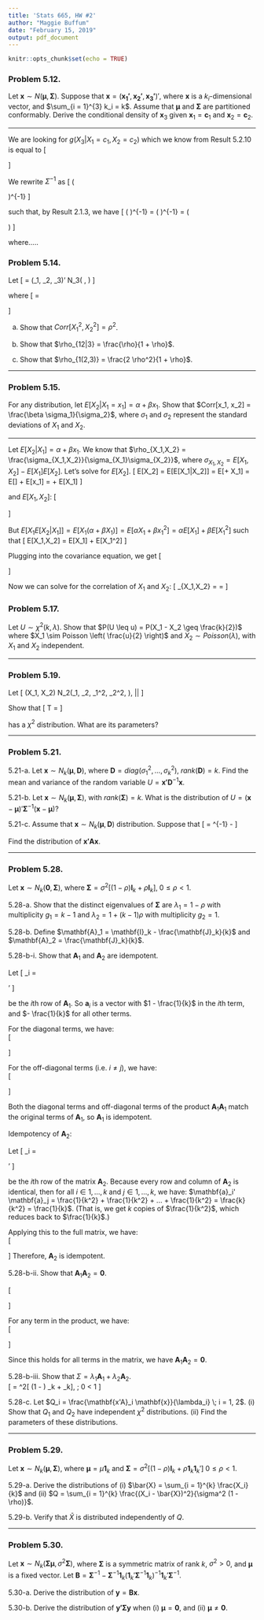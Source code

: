 ```yaml
---
title: 'Stats 665, HW #2'
author: "Maggie Buffum"
date: "February 15, 2019"
output: pdf_document
---
```


```r
knitr::opts_chunk$set(echo = TRUE)
```

### Problem 5.12.
Let $\mathbf{x} \sim N(\mathbf{\mu}, \mathbf{\Sigma})$.  Suppose that $\mathbf{x} = (\mathbf{x_1'}, \mathbf{x_2'}, \mathbf{x_3'})'$, where $\mathbf{x}$ is a $k_i$-dimensional vector, and $\sum_{i = 1}^{3} k_i = k$.  Assume that $\mathbf{\mu}$ and $\mathbf{\Sigma}$ are partitioned conformably.  Derive the conditional density of $\mathbf{x}_3$ given $\mathbf{x}_1 = \mathbf{c}_1$ and $\mathbf{x}_2 = \mathbf{c}_2$.  
  
-------
  
We are looking for $g(X_3|X_1 = c_1,X_2 = c_2)$ which we know from Result 5.2.10 is equal to
\[
\begin{aligned}
g(X_3|X_1 = c_1,X_2 = c_2) &= \frac{f_{1,2,3}(c_1,c_2,X_3)}{f_{1,2}(c_1,c_2)}\\
&=\frac{(2\pi)^{-k/2}
|\Sigma|^{-1/2}\exp\bigg\{-\frac{1}{2}
\begin{bmatrix}
c_1 - \mu_1\\
c_2 - \mu_2\\
x_3 - \mu_3
\end{bmatrix}'
\Sigma^{-1}
\begin{bmatrix}
c_1 - \mu_1\\
c_2 - \mu_2\\
x_3 - \mu_3
\end{bmatrix}
\bigg\}}{(2\pi)^{-(k-k_3)/2}
\begin{bmatrix}
\Sigma_{11} & \Sigma_{12}\\
\Sigma_{21} & \Sigma_{22}
\end{bmatrix}^{-1/2}\exp\bigg\{-\frac{1}{2}
\begin{bmatrix}
c_1 - \mu_1\\
c_2 - \mu_2
\end{bmatrix}'
\begin{bmatrix}
\Sigma_{11} & \Sigma_{12}\\
\Sigma_{21} & \Sigma_{22}
\end{bmatrix}
\begin{bmatrix}
c_1 - \mu_1\\
c_2 - \mu_2
\end{bmatrix}
\bigg\}}\\
&=\frac{(2\pi)^{-k_3/2}
|\Sigma|^{-1/2}\exp\bigg\{-\frac{1}{2}
\begin{bmatrix}
c_1 - \mu_1\\
c_2 - \mu_2\\
x_3 - \mu_3
\end{bmatrix}'
\Sigma^{-1}
\begin{bmatrix}
c_1 - \mu_1\\
c_2 - \mu_2\\
x_3 - \mu_3
\end{bmatrix}
\bigg\}}{
\begin{bmatrix}
\Sigma_{11} & \Sigma_{12}\\
\Sigma_{21} & \Sigma_{22}
\end{bmatrix}^{-1/2}\exp\bigg\{-\frac{1}{2}
\begin{bmatrix}
c_1 - \mu_1\\
c_2 - \mu_2
\end{bmatrix}'
\begin{bmatrix}
\Sigma_{11} & \Sigma_{12}\\
\Sigma_{21} & \Sigma_{22}
\end{bmatrix}
\begin{bmatrix}
c_1 - \mu_1\\
c_2 - \mu_2
\end{bmatrix}
\bigg\}}\\
\end{aligned}
\]
  
We rewrite $\Sigma^{-1}$ as
\[
\left(
\begin{array}{cc|c}
\Sigma_{11} & \Sigma_{12} & \Sigma_{13}\\
\Sigma_{21} & \Sigma_{22} & \Sigma_{23}\\
\hline
\Sigma_{31} & \Sigma_{32} & \Sigma_{33}
\end{array}\right)^{-1}
\]
  
such that, by Result 2.1.3, we have
\[
\left(
\begin{array}{cc|c}
\Sigma_{11} & \Sigma_{12} & \Sigma_{13}\\
\Sigma_{21} & \Sigma_{22} & \Sigma_{23}\\
\hline
\Sigma_{31} & \Sigma_{32} & \Sigma_{33}
\end{array}\right)^{-1} =
\left(
\begin{array}{}
M_{11} & M_{12}\\
M_{21} & M_{22}
\end{array}
\right)^{-1} =
\left(
\begin{array}{}
\Sigma_{11.2}^{-1} & -\Sigma_{11.2}^{-1}\Sigma_{12}\Sigma_{22}^{-1}\\
-\Sigma_{22}^{-1}\Sigma_{21}\Sigma_{11.2}^{-1} & \Sigma_{22.1}^{-1}
\end{array}
\right)
\]
  
where.....
  
### Problem 5.14.  
Let
\[
\mathbf{x} = (\mathbf{X}_1, \mathbf{X}_2, \mathbf{X}_3)' \sim N_3( \mathbf{0}, \mathbf{\Sigma})
\]
  
where
\[
\mathbf{\Sigma} = \begin{bmatrix} 1 & \rho & \rho  \\ \rho & 1 & \rho  \\ \rho & \rho & 1 \end{bmatrix}
\]
  
(a) Show that $Corr[X_1^2, X_2^2] = \rho^2$.
  
(b) Show that $\rho_{12|3} = \frac{\rho}{1 + \rho}$.
  
(c) Show that $\rho_{1(2,3)} = \frac{2 \rho^2}{1 + \rho}$.
  
-------
  
### Problem 5.15.
For any distribution, let $E[X_2 | X_1 = x_1] = \alpha + \beta x_1$.  Show that $Corr[x_1, x_2] = \frac{\beta \sigma_1}{\sigma_2}$, where $\sigma_1$ and $\sigma_2$ represent the standard deviations of $X_1$ and $X_2$.  
  
-------
  
Let $E[X_2|X_1] = \alpha + \beta x_1$. We know that $\rho_{X_1,X_2} = \frac{\sigma_{X_1,X_2}}{\sigma_{X_1}\sigma_{X_2}}$, where $\sigma_{X_1,X_2} = E[X_1,X_2] - E[X_1]E[X_2]$. Let's solve for $E[X_2]$.
\[
E[X_2] = E[E[X_1|X_2]] = E[\alpha + \beta X_1] = E[\alpha] + E[\beta x_1] = \alpha + \beta E[X_1]
\]
  
and $E[X_1,X_2]$:
\[
\begin{aligned}
E[X_1,X_2] &= \int\int x_1 x_2 f(x_1,x_2)dx_2 dx_1\\
&= \int\int x_1 x_2 f(x_1|x_2)f(x_1)dx_2 dx_1\\
&= \int x_1f(x_1)\bigg[\int x_2 f(x_1|x_2)dx_2\bigg]dx_1\\
&= \int x_1f(x_1)E[X_2|X_1]dx_1\\
&= E[X_1 E[X_2|X_1]]
\end{aligned}
\]
  
But $E[X_1 E[X_2|X_1]] = E[X_1 (\alpha + \beta X_1)] = E[\alpha X_1 + \beta x_1^2]=\alpha E[X_1] + \beta E[X_1^2]$ such that
\[
E[X_1,X_2] = \alpha E[X_1] + \beta E[X_1^2]
\]
  
Plugging into the covariance equation, we get
\[
\begin{aligned}
\sigma_{X_1,X_2} &= E[X_1X_2] - E[X_1]E[X_2]\\
&= \alpha E[X_1] + \beta E[X_1^2] - E[X_1](\alpha + \beta E[X_1])\\
&= \alpha E[X_1] + \beta E[X_1^2] - \alpha E[X_1]- \beta (E[X_1])^2\\
&= \beta (E[X_1^2] - E[X_1])^2\\
&= \beta \sigma_{X_1}^2\\
\end{aligned}
\]
  
Now we can solve for the correlation of $X_1$ and $X_2$:
\[
\rho_{X_1,X_2} = \frac{\beta \sigma_{X_1}^2}{\sigma_{X_1}\sigma_{X_2}} = \frac{\beta \sigma_{X_1}}{\sigma_{X_2}}
\]
  
### Problem 5.17.
Let $U \sim \chi^2(k, \lambda)$.  Show that $P(U \leq u) = P(X_1 - X_2 \geq \frac{k}{2})$ where $X_1 \sim Poisson \left( \frac{u}{2} \right)$ and $X_2 \sim Poisson(\lambda)$, with $X_1$ and $X_2$ independent.  
  
-------
  
### Problem 5.19.
Let 
\[
(X_1, X_2) \sim N_2(\mu_1, \mu_2, \sigma_1^2, \sigma_2^2, \rho), |\rho| \neq 1
\]

Show that 
\[
T = \frac{1}{1 - \rho^2} \left[ \left( \frac{X_1 - \mu_1}{\sigma_1} \right)^2 - 2 \rho \left( \frac{X_1 - \mu_1}{\sigma_1} \right) \left( \frac{X_2 - \mu_2}{\sigma_2} \right) + \left( \frac{X_2 - \mu_2}{\sigma_2} \right)^2 \right]
\]
  
has a $\chi^2$ distribution.  What are its parameters?  
  
-------
  
### Problem 5.21.  
  
5.21-a.  Let $\mathbf{x} \sim N_k(\mathbf{\mu}, \mathbf{D})$, where $\mathbf{D} = diag(\sigma_1^2, ..., \sigma_k^2), \; rank(\mathbf{D}) = k$.  Find the mean and variance of the random variable $U = \mathbf{x' D}^{-1}\mathbf{x}$.  
  
5.21-b.  Let $\mathbf{x} \sim N_k(\mathbf{\mu}, \mathbf{\Sigma})$, with $rank(\mathbf{\Sigma}) = k$.  What is the distribution of $U = (\mathbf{x} - \mathbf{\mu})' \mathbf{\Sigma}^{-1} (\mathbf{x} - \mathbf{\mu})$?  
  
5.21-c.  Assume that $\mathbf{x} \sim N_k(\mathbf{\mu}, \mathbf{D})$ distribution.  Suppose that 
\[
\mathbf{A} = \mathbf{D}^{-1} - \frac{ \mathbf{D^{-1} 11' D^{-1}} }{\mathbf{1' D^{-1} 1}}
\]
  
Find the distribution of $\mathbf{x' A x}$.  
  
-------
  
### Problem 5.28.
Let $\mathbf{x} \sim N_k(\mathbf{0}, \mathbf{\Sigma})$, where $\mathbf{\Sigma} = \sigma^2[ (1 - \rho) \mathbf{I}_k + \rho \mathbf{I}_k], \; 0 \leq \rho < 1$.
  
5.28-a.  Show that the distinct eigenvalues of $\mathbf{\Sigma}$ are $\lambda_1 = 1 - \rho$ with multiplicity $g_1 = k - 1$ and $\lambda_2 = 1 + (k - 1) \rho$ with multiplicity $g_2 = 1$.
  
5.28-b.  Define $\mathbf{A}_1 = \mathbf{I}_k - \frac{\mathbf{J}_k}{k}$ and $\mathbf{A}_2 = \frac{\mathbf{J}_k}{k}$.
  
5.28-b-i.  Show that $\mathbf{A}_1$ and $\mathbf{A}_2$ are idempotent.
  
Let
\[
\mathbf{a}_i = \begin{bmatrix}
- \frac{1}{k} & - \frac{1}{k} & ... & - \frac{1}{k} & 1 - \frac{1}{k} & - \frac{1}{k} & ... & - \frac{1}{k}
\end{bmatrix}'
\]
  
be the $i$th row of $\mathbf{A}_1$.  So $\mathbf{a}_i$ is a vector with $1 - \frac{1}{k}$ in the $i$th term, and $- \frac{1}{k}$ for all other terms.  
  
For the diagonal terms, we have:  
\[
\begin{aligned}
\mathbf{a}_i' \mathbf{a}_i &= \left( 1 - \frac{1}{k} \right)^2 + \frac{1}{k^2} + ... + \frac{1}{k^2}\\
&= \left( 1 - \frac{1}{k} \right)^2 + \frac{k - 1}{k^2}\\
&= 1 - \frac{2}{k} + \frac{1}{k^2} + \frac{k - 1}{k^2}\\
&= 1 - \frac{2}{k} + \frac{k}{k^2}\\
&= 1 - \frac{2}{k} + \frac{1}{k}\\
&= 1 - \frac{1}{k}
\end{aligned}
\]
  
For the off-diagonal terms (i.e. $i \neq j$), we have:  
\[
\begin{aligned}
\mathbf{a}_i' \mathbf{a}_j &= - \frac{1}{k} \left( 1 - \frac{1}{k} \right) - \frac{1}{k} \left( 1 - \frac{1}{k} \right) + \frac{1}{k^2} + ... + \frac{1}{k^2}\\
&= \left( - \frac{1}{k} + \frac{1}{k^2} \right) + \left( - \frac{1}{k} + \frac{1}{k^2} \right) + \frac{k - 2}{k^2}\\
&= - \frac{2}{k} + \frac{k}{k^2}\\
&= - \frac{2}{k} + \frac{1}{k}\\
&= - \frac{1}{k}
\end{aligned}
\]
  
Both the diagonal terms and off-diagonal terms of the product $\mathbf{A}_1 \mathbf{A}_1$ match the original terms of $\mathbf{A}_1$, so $\mathbf{A}_1$ is idempotent.  


Idempotency of $\mathbf{A}_2$:
  
Let
\[
\mathbf{a}_i = \begin{bmatrix}
\frac{1}{k} & \frac{1}{k} & ... & \frac{1}{k}
\end{bmatrix}'
\]
  
be the $i$th row of the matrix $\mathbf{A}_2$.  Because every row and column of $\mathbf{A}_2$ is identical, then for all $i \in 1, ..., k$ and $j \in 1, ..., k$, we have: $\mathbf{a}_i' \mathbf{a}_j = \frac{1}{k^2} + \frac{1}{k^2} + ... + \frac{1}{k^2} = \frac{k}{k^2} = \frac{1}{k}$.  (That is, we get $k$ copies of $\frac{1}{k^2}$, which reduces back to $\frac{1}{k}$.)  
   
Applying this to the full matrix, we have:  
\[
\begin{aligned}
\mathbf{A}_2 \mathbf{A}_2 &= 
\begin{bmatrix}
\frac{1}{k} & \frac{1}{k} & ... & \frac{1}{k} \\
\frac{1}{k} & \frac{1}{k} & ... & \frac{1}{k} \\
\vdots & \vdots & \ddots & \vdots \\
\frac{1}{k} & \frac{1}{k} & ... & \frac{1}{k}
\end{bmatrix}_{k \times k}
\begin{bmatrix}
\frac{1}{k} & \frac{1}{k} & ... & \frac{1}{k} \\
\frac{1}{k} & \frac{1}{k} & ... & \frac{1}{k} \\
\vdots & \vdots & \ddots & \vdots \\
\frac{1}{k} & \frac{1}{k} & ... & \frac{1}{k}
\end{bmatrix}_{k \times k}\\
&=\begin{bmatrix}
\frac{k}{k^2} & \frac{k}{k^2} & ... & \frac{k}{k^2}  \\
\frac{k}{k^2} & \frac{k}{k^2} & ... & \frac{k}{k^2}  \\
\vdots & \vdots & \ddots & \vdots  \\
\frac{k}{k^2} & \frac{k}{k^2} & ... & \frac{k}{k^2}
\end{bmatrix}_{k \times k}\\
&=\begin{bmatrix}
\frac{1}{k} & \frac{1}{k} & ... & \frac{1}{k} \\
\frac{1}{k} & \frac{1}{k} & ... & \frac{1}{k} \\
\vdots & \vdots & \ddots & \vdots \\
\frac{1}{k} & \frac{1}{k} & ... & \frac{1}{k}
\end{bmatrix}_{k \times k} = \mathbf{A}_2
\end{aligned}
\]
Therefore, $\mathbf{A}_2$ is idempotent.
  
5.28-b-ii.  Show that $\mathbf{A}_1 \mathbf{A}_2 = \mathbf{0}$.  

\[
\begin{aligned}
\mathbf{A}_1 \mathbf{A}_2 &=
\begin{bmatrix} 1 - \frac{1}{k} & - \frac{1}{k} & ... & - \frac{1}{k}  \\ - \frac{1}{k} & 1 - \frac{1}{k} & ... & - \frac{1}{k}  \\ \vdots & \vdots & \ddots & \vdots  \\ - \frac{1}{k} & - \frac{1}{k} & ... & 1 - \frac{1}{k} \end{bmatrix}_{k \times k}
\begin{bmatrix} \frac{1}{k} & \frac{1}{k} & ... & \frac{1}{k} \\ \frac{1}{k} & \frac{1}{k} & ... & \frac{1}{k} \\ \vdots & \vdots & \ddots & \vdots \\ \frac{1}{k} & \frac{1}{k} & ... & \frac{1}{k} \end{bmatrix}_{k \times k}
\end{aligned}
\]
  
For any term in the product, we have:  
\[
\begin{aligned}
\mathbf{a}_{1i}' \mathbf{a}_{2j} &= \left( 1 - \frac{1}{k} \right) \frac{1}{k} - \frac{1}{k^2} - ... - \frac{1}{k^2}\\
&= \left( \frac{1}{k} - \frac{1}{k^2} \right) - \frac{k - 1}{k^2}\\
&= \frac{1}{k} - \frac{k}{k^2}\\
&= \frac{1}{k} - \frac{1}{k} = 0
\end{aligned}
\]
  
Since this holds for all terms in the matrix, we have $\mathbf{A}_1 \mathbf{A}_2 = \mathbf{0}$.  
  
5.28-b-iii.  Show that $\Sigma = \lambda_1 \mathbf{A}_1 + \lambda_2 \mathbf{A}_2$.  
\[
\mathbf{\Sigma} = \sigma^2[ (1 - \rho) \mathbf{I}_k + \rho \mathbf{I}_k], \; 0 \leq \rho < 1
\]
  
5.28-c.  Let $Q_i = \frac{\mathbf{x'A}_i \mathbf{x}}{\lambda_i} \; i = 1, 2$.  (i) Show that $Q_1$ and $Q_2$ have independent $\chi^2$ distributions.  (ii) Find the parameters of these distributions.  
  
-------
  
### Problem 5.29.
Let $\mathbf{x} \sim N_k(\mathbf{\mu}, \mathbf{\Sigma})$, where $\mathbf{\mu} = \mu \mathbf{1}_k$ and $\mathbf{\Sigma} = \sigma^2 [(1 - \rho) \mathbf{I}_k + \rho \mathbf{1}_k \mathbf{1}_k' ] \; 0 \leq \rho < 1$.  
  
5.29-a.  Derive the distributions of (i) $\bar{X} = \sum_{i = 1}^{k} \frac{X_i}{k}$ and (ii) $Q = \sum_{i = 1}^{k} \frac{(X_i - \bar{X})^2}{\sigma^2 (1 - \rho)}$.  
  
5.29-b.  Verify that $\bar{X}$ is distributed independently of $Q$.  
  
-------
  
### Problem 5.30.
Let $\mathbf{x} \sim N_k( \mathbf{\Sigma \mu}, \sigma^2 \mathbf{\Sigma})$, where $\mathbf{\Sigma}$ is a symmetric matrix of rank $k$, $\sigma^2 > 0$, and $\mathbf{\mu}$ is a fixed vector.  Let $\mathbf{B} = \mathbf{\Sigma}^{-1} - \mathbf{\Sigma}^{-1} \mathbf{1}_k (\mathbf{1}_k' \mathbf{\Sigma}^{-1} \mathbf{1}_k)^{-1} \mathbf{1}_k' \mathbf{\Sigma}^{-1}$.  
  
5.30-a.  Derive the distribution of $\mathbf{y} = \mathbf{Bx}$.  
  
5.30-b.  Derive the distribution of $\mathbf{y' \Sigma y}$ when (i) $\mathbf{\mu} = \mathbf{0}$, and (ii) $\mathbf{\mu} \neq \mathbf{0}$.  























